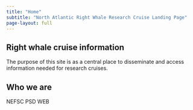 ```yaml
---
title: "Home"
subtitle: "North Atlantic Right Whale Research Cruise Landing Page"
page-layout: full
---
```


## Right whale cruise information

The purpose of this site is as a central place to disseminate and access information needed for research cruises.

## Who we are

NEFSC PSD WEB
